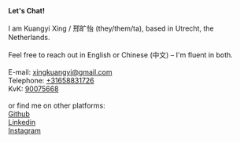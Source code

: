 <div>
  <b>Let's Chat! </b>
  <br />
  <br />
  I am Kuangyi Xing / 邢旷怡 (they/them/ta), based in Utrecht, the Netherlands. <br />
  <br />
  Feel free to reach out in English or Chinese (中文) – I'm fluent in both.
  <br />
  <br />
  E-mail: <a href>xingkuangyi@gmail.com</a>
  <br />
  Telephone: <a href>+31658831726</a>
  <br />
  KvK: <a href>90075668</a>
  <br />
  <br />
  or find me on other platforms:
  <br /> <a href="https://github.com/void-kuangyi">Github</a>
  <br />
  <a href="https://www.linkedin.com/in/kuangyi-xing/">Linkedin</a>
  <br />
  <a href="https://www.instagram.com/xingkuangyi/">Instagram</a>
</div>
